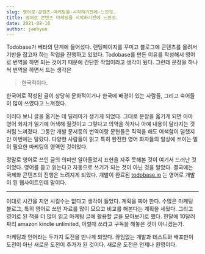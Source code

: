```yaml
---
slug: 영어로-콘텐츠-마케팅을-시작하기전에-느낀것.
title: 영어로 콘텐츠 마케팅을 시작하기전에 느낀것.
date: 2021-08-16
author: jaehyun
---
```

Todobase가 베타의 단계에 들어섰다. 랜딩페이지를 꾸미고 블로그에 콘텐츠를 올려서 기반을 잡고자 하는 작업을 진행하고 있었다. Todobase를 만든 이유를 작성해서 영어로 번역을 하면 되는 것이기 때문에 간단한 작업이라고 생각이 됬다. 그런데 문장을 하나씩 번역을 하면서 드는 생각은 

> 한국적이다.

한국어로 작성된 글이 상당히 문화적이거나 한국에 배경이 있는 사람들, 그리고 숙어들이 많이 쓰였다고 느껴졌다.

이러다 보니 글을 옮기는 데 딜레마가 생기게 되었다. 그대로 문장을 옮기게 되면 아마 영어 화자가 읽기에 어색해 질것이고 그렇다고 의역을 하자니 아예 내용이 달라지는 것처럼 느껴졌다. 그동안 개발 문서등의 번역이랑 문헌들은 직역을 해도 어색함이 덜했지만 이번에는 달랐다. 다양한 사람들이 읽고 특히 완전한 영어 화자들의 일상에 쓰이는 말이 필요한 마케팅의 영역인 것이었다. 

정말로 영어로 쓰인 글의 의미만 알아들었지 표현을 자주 못해본 것이 여기서 드러난 것이었다. 영어를 듣고 읽는다고 자동으로 쓰기가 되는 것이 아닌 것을 알았다. 결국에는 국제화 콘텐츠의 진행은 느려지게 되었다. 개발이 완료된 [todobase.io](http://todobase.io) 는 영어로 개발이 된 웹사이트인데 말이다. 

---

이대로 시간을 지연 시킬수는 없다고 생각이 들었다. 계획을 짜야 한다. 수많은 마케팅 블로그, 특히 영어로 쓰인 자료를 많이 모으고 비교를 해본다는 계획을 세웠다. 그리고 영어로 된 책을 더 많이 읽고 마케팅 글에 활용할 글을 모아보기로 했다. 한달에 10달러 짜리 amazon kindle unlimited, 이럴때 쓰라고 구독을 해놓은 것이 아니겠는가.

마케팅과 언어라는 두가지 도전을 만나게 되었다. 끊임없는 개발과 테스트와 배포만이 도전이 아닌 새로운 도전이 추가가 된 것이다. 새로운 도전은 언제나 환영이다.
